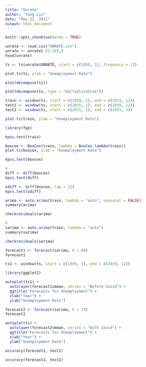 ---
title: "Unrate"
author: "Yang Liu"
date: "May 12, 2021"
output: html_document
---

```{r setup, include=FALSE}
knitr::opts_chunk$set(echo = TRUE)
```

```{r}
unrate <- read.csv("UNRATE.csv")
unrate <- unrate[-(1:24),]
head(unrate)
```

```{r}
ts <- ts(unrate$UNRATE, start = c(1950, 1), frequency = 12)
```

```{r}
plot.ts(ts, ylab = "Unemployment Rate")
```

```{r}
plot(decompose(ts))
```

```{r}
plot(decompose(ts, type = "multiplicative"))
```

```{r}
train <- window(ts, start = c(1950, 1), end = c(2014, 12))
test1 <- window(ts, start = c(2015, 1), end = c(2019, 12))
test2 <- window(ts, start = c(2015, 1), end = c(2021, 3))
```

```{r}
plot.ts(train, ylab = "Unemployment Rate")
```

```{r}
library(fpp)
```

```{r}
kpss.test(train)
```

```{r}
boxcox <- BoxCox(train, lambda = BoxCox.lambda(train))
plot.ts(boxcox, ylab = "Unemployment Rate")
```

```{r}
kpss.test(boxcox)
```

```{r}
#
diff <- diff(boxcox)
kpss.test(diff)
```

```{r}
sdiff <- diff(boxcox, lag = 12)
kpss.test(sdiff)
```

```{r}
arima <- auto.arima(train, lambda = "auto", seasonal = FALSE)
summary(arima)
```

```{r}
checkresiduals(arima)
```

```{r}
#
sarima <- auto.arima(train, lambda = "auto")
summary(sarima)
```

```{r}
checkresiduals(sarima)
```

```{r}
forecast1 <- forecast(sarima, h = 60)
forecast1
```

```{r}
ts1 <- window(ts, start = c(1950, 1), end = c(2019, 12))
```

```{r}
library(ggplot2)
```

```{r}
autoplot(ts1) +
  autolayer(forecast1$mean, series = "Before Covid") +
  ggtitle("Forecasts for Unemployment") +
  xlab("Year") +
  ylab("Unemployment Rate")
```

```{r}
forecast2 <- forecast(sarima, h = 75)
forecast2
```

```{r}
autoplot(ts) +
  autolayer(forecast2$mean, series = "With Covid") +
  ggtitle("Forecasts for Unemployment") +
  xlab("Year") +
  ylab("Unemployment Rate")
```

```{r}
accuracy(forecast1, test1)
```

```{r}
accuracy(forecast2, test2)
```

